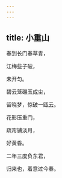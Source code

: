 ```yaml
---
---
---
```

title: 小重山
---







春到长门春草青，

江梅些子破，

未开匀。

碧云笼碾玉成尘，

留晓梦，惊破一瓯云。

花影压重门，

疏帘铺淡月，

好黄昏。

二年三度负东君，

归来也，着意过今春。